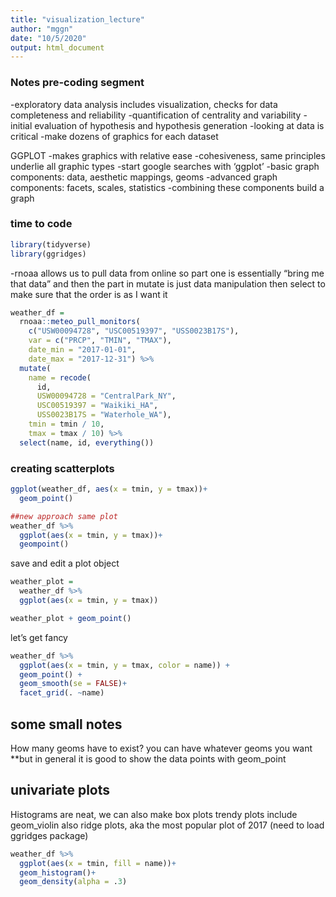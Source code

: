 ```yaml
---
title: "visualization_lecture"
author: "mggn"
date: "10/5/2020"
output: html_document
---
```


### Notes pre-coding segment
-exploratory data analysis includes visualization, checks for data completeness
and reliability
-quantification of centrality and variability
-initial evaluation of hypothesis and hypothesis generation
-looking at data is critical
-make dozens of graphics for each dataset

GGPLOT
-makes graphics with relative ease
-cohesiveness, same principles underlie all graphic types
-start google searches with 'ggplot' 
-basic graph components: data, aesthetic mappings, geoms
-advanced graph components: facets, scales, statistics
-combining these components build a graph

### time to code

```r
library(tidyverse)
library(ggridges)
```

-rnoaa allows us to pull data from online
  so part one is essentially "bring me that data"
  and then the part in mutate is just data manipulation
  then select to make sure that the order is as I want it
```r
weather_df = 
  rnoaa::meteo_pull_monitors(
    c("USW00094728", "USC00519397", "USS0023B17S"),
    var = c("PRCP", "TMIN", "TMAX"), 
    date_min = "2017-01-01",
    date_max = "2017-12-31") %>%
  mutate(
    name = recode(
      id, 
      USW00094728 = "CentralPark_NY", 
      USC00519397 = "Waikiki_HA",
      USS0023B17S = "Waterhole_WA"),
    tmin = tmin / 10,
    tmax = tmax / 10) %>%
  select(name, id, everything())
```

### creating scatterplots

```r
ggplot(weather_df, aes(x = tmin, y = tmax))+
  geom_point()

##new approach same plot
weather_df %>%
  ggplot(aes(x = tmin, y = tmax))+
  geompoint()
```

save and edit a plot object

```r
weather_plot =
  weather_df %>%
  ggplot(aes(x = tmin, y = tmax))

weather_plot + geom_point()
```

let's get fancy

```r

weather_df %>%
  ggplot(aes(x = tmin, y = tmax, color = name)) +
  geom_point() +
  geom_smooth(se = FALSE)+
  facet_grid(. ~name)
```

## some small notes
How many geoms have to exist?
you can have whatever geoms you want
**but in general it is good to show the data points with geom_point

## univariate plots
Histograms are neat,
we can also make box plots
trendy plots include geom_violin
also ridge plots, aka the most popular plot of 2017 (need to load ggridges package)

```r
weather_df %>%
  ggplot(aes(x = tmin, fill = name))+
  geom_histogram()+
  geom_density(alpha = .3)

```